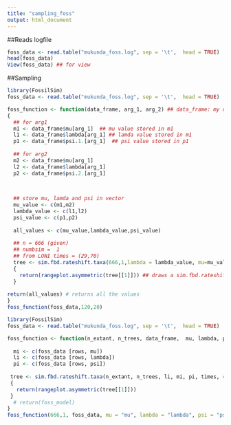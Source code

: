 ---
title: "sampling_foss"
output: html_document
---
##Reads logfile
```{r}
foss_data <- read.table("mukunda_foss.log", sep = '\t',  head = TRUE)
head(foss_data)
View(foss_data) ## for view
```

##Sampling
```{r}
library(FossilSim)
foss_data <- read.table("mukunda_foss.log", sep = '\t',  head = TRUE)

foss_function <- function(data_frame, arg_1, arg_2) ## data_frame: my dataset(.log file), arg : which row
{
  ## for arg1
  m1 <- data_frame$mu[arg_1]  ## mu value stored in m1
  l1 <- data_frame$lambda[arg_1] ## lamda value stored in m1
  p1 <- data_frame$psi.1.[arg_1]  ## psi value stored in p1
  
  ## for arg2
  m2 <- data_frame$mu[arg_1]  
  l2 <- data_frame$lambda[arg_1] 
  p2 <- data_frame$psi.2.[arg_1]
  

  
  ## store mu, lamda and psi in vector
  mu_value <- c(m1,m2)
  lambda_value <- c(l1,l2)
  psi_value <- c(p1,p2)
  
  all_values <- c(mu_value,lambda_value,psi_value)
  
  ## n = 666 (given)
  ## numbsim =  1
  ## from LONI times = (29,70) 
  tree <- sim.fbd.rateshift.taxa(666,1,lambda = lambda_value, mu=mu_value, psi=psi_value, times=c(29,70), complete = FALSE )
  {
    return(rangeplot.asymmetric(tree[[1]])) ## draws a sim.fbd.rateshift.taxa tree
  }
  
return(all_values) # returns all the values
}
foss_function(foss_data,120,20)
```


```{r}
library(FossilSim)
foss_data <- read.table("mukunda_foss.log", sep = '\t',  head = TRUE)

foss_function <- function(n_extant, n_trees, data_frame,  mu, lambda, psi, rows, times) {
  
  mi <- c(foss_data [rows, mu])
  li <- c(foss_data [rows, lambda])
  pi <- c(foss_data [rows, psi]) 
  
 tree <- sim.fbd.rateshift.taxa(n_extant, n_trees, li, mi, pi, times, complete = TRUE)
 {
   return(rangeplot.asymmetric(tree[[1]]))
 } 
  # return(foss_model)
}
foss_function(666,1, foss_data, mu = "mu", lambda = "lambda", psi = "psi.1.", c(10,12) ,times = c(29,70) )
```

